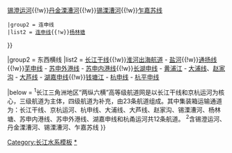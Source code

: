 {{Navbox
|name = 长江三角洲地区高等级航道网
|title = [[长江三角洲地区]]高等级航道网<sup>1</sup>
|image = 
|state = {{{state<includeonly>|autocollapse</includeonly>}}}
|belowstyle = text-align:left;

|group1 = 南北纵线
|list1 = 
{{Navbox|child
 |group1 = 京杭运河—杭甬运河<sup>2</sup>
 |list1 = [[京杭运河]]{{!w}}[[杭甬运河]]{{!w}}[[锡澄运河]]{{!w}}[[丹金溧漕河]]{{!w}}[[锡溧漕河]]{{!w}}[[乍嘉苏线]]
 |group2 = 连申线
 |list2 = [[连申线]]{{!w}}[[杨林塘]]
}}

|group2 = 东西横线
|list2 = [[长江|长江干线]]{{!w}}[[淮河出海航道]] - [[盐河]]{{!w}}[[通扬运河|通扬线]]{{!w}}[[芜申运河|芜申线]] - [[苏申外港|苏申外港线]] - [[苏申内港|苏申内港线]]{{!w}}[[长湖申航道|长湖申线]] - [[黄浦江]] - [[浦东运河|大浦线]]、[[赵家沟]] - [[大芦线]] - [[湖嘉申线]]{{!w}}[[钱塘江]] - [[杭申线]] - [[杭平申线]]

|below = <sup>1</sup>长江三角洲地区“两纵六横”高等级航道网是以长江干线和京杭运河为核心，三级航道为主体，四级航道为补充，由23条航道组成。其中集装箱运输通道为：长江干线、京杭运河、杭申线、大浦线、大芦线、赵家沟、锡溧漕河、杨林塘、苏申内港线、苏申外港线、湖嘉申线和杭甬运河共12条航道。
<sup>2</sup>含锡澄运河、丹金溧漕河、锡溧漕河、乍嘉苏线
}}<noinclude>
[[Category:长江水系模板]]
[[Category:长江三角洲地区|*]]
</noinclude>